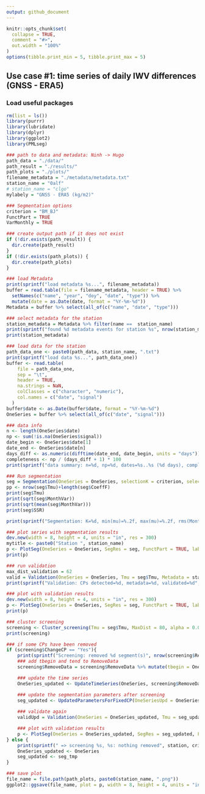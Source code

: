 ```yaml
---
output: github_document
---
```


<!-- use_case_1.md is generated from use_case_1.Rmd. Please edit that file -->

```r
knitr::opts_chunk$set(
  collapse = TRUE,
  comment = "#>",
  out.width = "100%"
)
options(tibble.print_min = 5, tibble.print_max = 5)
```

## Use case #1: time series of daily IWV differences (GNSS - ERA5)

### Load useful packages

```r
rm(list = ls())
library(purrr)
library(lubridate)
library(dplyr)
library(ggplot2)
library(PMLseg)

### path to data and metadata: Ninh -> Hugo
path_data = "./data/"
path_result = "./results/"
path_plots = "./plots/"
filename_metadata = "./metadata/metadata.txt"
station_name = "0alf"
# station_name = "clgo"
mylabely = "GNSS - ERA5 (kg/m2)"

### Segmentation options
criterion = "BM_BJ"
FunctPart = TRUE
VarMonthly = TRUE

### create output path if it does not exist
if (!dir.exists(path_result)) {
  dir.create(path_result)
}
if (!dir.exists(path_plots)) {
  dir.create(path_plots)
}

### load Metadata
print(sprintf("load metadata %s...", filename_metadata))
buffer = read.table(file = filename_metadata, header = TRUE) %>% 
  setNames(c("name", "year", "doy", "date", "type")) %>% 
  mutate(date = as.Date(date, format = "%Y-%m-%d"))
Metadata = buffer %>% select(all_of(c("name", "date", "type")))

### select metadata for the station
station_metadata = Metadata %>% filter(name ==  station_name)
print(sprintf("found %d metadata events for station %s", nrow(station_metadata), station_name))
print(station_metadata)

### load data for the station
path_data_one <- paste0(path_data, station_name, ".txt")
print(sprintf("load data %s...", path_data_one))
buffer <- read.table(
    file = path_data_one,
    sep = "\t",
    header = TRUE,
    na.strings = NaN,
    colClasses = c("character", "numeric"),
    col.names = c("date", "signal")
  )
buffer$date <- as.Date(buffer$date, format = "%Y-%m-%d")
OneSeries = buffer %>% select(all_of(c("date", "signal")))

### data info
n <- length(OneSeries$date)
np <- sum(!is.na(OneSeries$signal))
date_begin <- OneSeries$date[1]
date_end <- OneSeries$date[n]
days_diff <- as.numeric(difftime(date_end, date_begin, units = "days"))
completeness <- np / (days_diff + 1) * 100
print(sprintf("data summary: n=%d, np=%d, dates=%s..%s (%d days), completeness=%.2f%%", n, np, date_begin, date_end, days_diff, completeness))

### Run segmentation
seg = Segmentation(OneSeries = OneSeries, selectionK = criterion, selectionF = FALSE)
pp <- nrow(seg$Tmu)+length(seg$CoeffF)
print(seg$Tmu)
print(sqrt(seg$MonthVar))
print(sqrt(mean(seg$MonthVar)))
print(seg$SSR)

print(sprintf("Segmentation: K=%d, min(mu)=%.2f, max(mu)=%.2f, rms(MonthVar)=%.2f, rss(CoeffF)=%.2f, sqrt(SSR/dof)=%.2f", length(seg$Tmu$begin), min(seg$Tmu$mean), max(seg$Tmu$mean), sqrt(mean(seg$MonthVar)), sqrt(sum(seg$CoeffF^2)), sqrt(seg$SSR/(np-pp))))

### plot series with segmentation results
dev.new(width = 8, height = 4, units = "in", res = 300)
mytitle <- paste0("Station ", station_name)
p <- PlotSeg(OneSeries = OneSeries, SegRes = seg, FunctPart = TRUE, labelx = "", labely = mylabely, title = mytitle)
print(p)

### run validation
max_dist_validation = 62
valid = Validation(OneSeries = OneSeries, Tmu = seg$Tmu, Metadata = station_metadata, MaxDist = max_dist_validation)
print(sprintf("Validation: CPs detected=%d, metadata=%d, validated=%d", nrow(seg$Tmu)-1, nrow(station_metadata), sum(valid$valid)))

### plot with validation results
dev.new(width = 8, height = 4, units = "in", res = 300)
p <- PlotSeg(OneSeries = OneSeries, SegRes = seg, FunctPart = TRUE, labelx = "", labely = mylabely, Metadata = station_metadata, Validated_CP_Meta = valid, title = mytitle)
print(p)

### cluster screening
screening <- Cluster_screening(Tmu = seg$Tmu, MaxDist = 80, alpha = 0.05, detail = TRUE)
print(screening)

### if some CPs have been removed
if (screening$ChangeCP == "Yes"){
    print(sprintf("Screening: removed %d segment(s)", nrow(screening$RemoveData)))
    ### add tbegin and tend to RemoveData
    screening$RemoveData = screening$RemoveData %>% mutate(tbegin = OneSeries$date[screening$RemoveData$begin], tend = OneSeries$date[screening$RemoveData$end])

    ### update the time series
    OneSeries_updated <- UpdateTimeSeries(OneSeries, screening$RemoveData)

    ### update the segmentation parameters after screening
    seg_updated <- UpdatedParametersForFixedCP(OneSeriesUpd = OneSeries_updated, UpdatedCP = screening$UpdatedCP, FunctPart = TRUE)
    
    ### validate again
    validUpd = Validation(OneSeries = OneSeries_updated, Tmu = seg_updated$Tmu, Metadata = station_metadata, MaxDist = max_dist_validation)

    ### plot with validation results
    p <- PlotSeg(OneSeries = OneSeries_updated, SegRes = seg_updated, FunctPart = TRUE, labelx = NULL, labely = mylabely, Metadata = station_metadata, Validated_CP_Meta = validUpd, title = mytitle)
} else {
    print(sprintf(" => screening %s, %s: nothing removed", station, criterion))
    OneSeries_updated <- OneSeries
    seg_updated <- seg_tmp
}

### save plot
file_name = file.path(path_plots, paste0(station_name, ".png"))
ggplot2::ggsave(file_name, plot = p, width = 8, height = 4, units = "in")
```